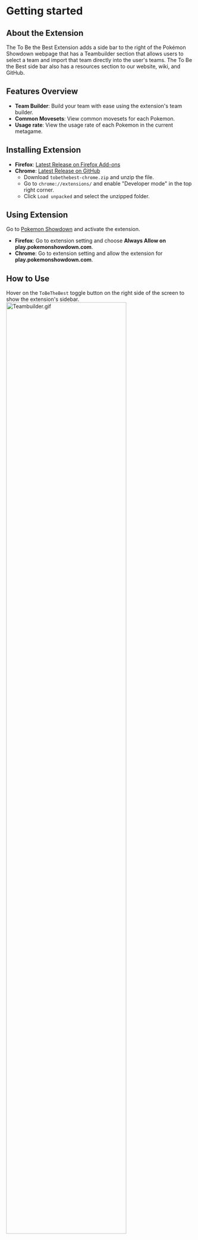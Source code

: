 

# Getting started

## About the Extension
The To Be the Best Extension adds a side bar to the right of the Pokémon Showdown webpage that has a Teambuilder section that allows users to select a team and import that team directly into the user's teams. The To Be the Best side bar also has a resources section to our website, wiki, and GitHub.

## Features Overview
- **Team Builder**: Build your team with ease using the extension's team builder.
- **Common Movesets**: View common movesets for each Pokemon.
- **Usage rate**: View the usage rate of each Pokemon in the current metagame.

## Installing Extension 
- **Firefox**: <a href="https://addons.mozilla.org/en-US/firefox/addon/tobethebest/" target="_blank">Latest Release on Firefox Add-ons</a>
- **Chrome**: <a href="https://github.com/To-be-the-best-CSE403/CSE403-To_be_the_best-front/releases/" target="_blank">Latest Release on GitHub</a>
    - Download `tobethebest-chrome.zip` and unzip the file.
    - Go to `chrome://extensions/` and enable "Developer mode" in the top right corner.
    - Click `Load unpacked` and select the unzipped folder.

## Using Extension
Go to [Pokemon Showdown](https://play.pokemonshowdown.com/) and activate the extension. 
  - **Firefox**: Go to extension setting and choose **Always Allow on play.pokemonshowdown.com**.
  - **Chrome**: Go to extension setting and allow the extension for **play.pokemonshowdown.com**.

## How to Use
Hover on the `ToBeTheBest` toggle button on the right side of the screen to show the extension's sidebar.
<img src="/teambuilder.gif" alt="Teambuilder.gif" width="80%"/>

## Learn
To help you get started, look at the wiki pages with the most important documentation:
- Pokemon Showdown Guide - Learn the basics of Pokemon Showdown and competitive Pokemon.
- Features Overview - Learn about the features of the extension.
- API Overview - Learn how to use the API to get data from our server.

## Sources for Information
- [Smogon](https://www.smogon.com/stats/)

## License
MIT License

